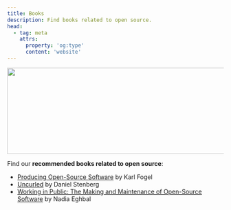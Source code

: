```yaml
---
title: Books
description: Find books related to open source.
head:
  - tag: meta
    attrs:
      property: 'og:type'
      content: 'website'
---
```


<Image src={banner} alt="" width="720" height="200" />

Find our **recommended books related to open source**:

- [Producing Open-Source Software](https://producingoss.com/) by Karl Fogel
- [Uncurled](https://un.curl.dev) by Daniel Stenberg
- [Working in Public: The Making and Maintenance of Open-Source Software](https://www.amazon.com/Working-Public-Making-Maintenance-Software/dp/0578675862) by Nadia Eghbal
